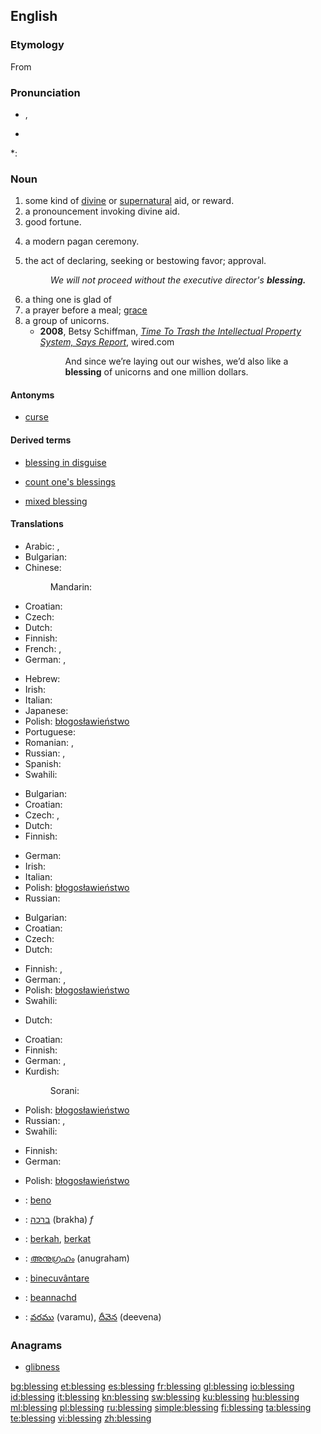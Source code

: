 ==English==

===Etymology===
From {{etyl|ang|en}} {{term|bletsung|lang=ang}}

===Pronunciation===
* {{IPA|/ˈbles.ɪŋ/}}, {{SAMPA|/"bles.IN/}}
* {{audio|en-us-blessing.ogg|Audio (US)}}

*: {{rhymes|ɛsɪŋ}}

===Noun===
{{en-noun}}

# some kind of [[divine]] or [[supernatural]] aid, or reward.
# a pronouncement invoking divine aid.
# good fortune.
# {{context|paganism}} a modern pagan ceremony.
# the act of declaring, seeking or bestowing favor; approval.
#:''We will not proceed without the executive director's '''blessing.'''''
# a thing one is glad of
# a prayer before a meal; [[grace]]
# a group of unicorns.
#* '''2008''', Betsy Schiffman, [http://www.wired.com/epicenter/2008/09/should-we-trash/ ''Time To Trash the Intellectual Property System, Says Report''], wired.com
#*: And since we’re laying out our wishes, we’d also like a '''blessing''' of unicorns and one million dollars.

====Antonyms====
* [[curse]]

====Derived terms====
{{rel-top3|Terms derived from ''blessing''}}
* [[blessing in disguise]]
{{rel-mid3}}
* [[count one's blessings]]
{{rel-mid3}}
* [[mixed blessing]]
{{rel-bottom}}

====Translations====
{{trans-top|Some kind of divine or supernatural aid, or reward}}
* Arabic: {{t-|ar|بركة|f|tr=báraka}}, {{t|ar|نعمة|f|tr=ná3ma}}
* Bulgarian: {{t|bg|благословия|f}}
* Chinese:
*: Mandarin: {{t|cmn|祝福|tr=zhùfú|sc=Hani}}
* Croatian: {{t-|hr|blagoslov|m|alt=blȁgoslōv}}
* Czech: {{t-|cs|požehnání|n}}
* Dutch: {{t+|nl|zegen|f}}
* Finnish: {{t-|fi|siunaus}}
* French: {{t+|fr|bénédiction|f}}, {{t+|fr|grâce|f}}
* German: {{t+|de|Segen|m}}, {{t+|de|Segnung|f}}
{{trans-mid}}
* Hebrew: {{t+|he|ברכה|f|tr=brakha}}
* Irish: {{t-|ga|beannacht|f|xs=Irish}}
* Italian: {{t-|it|benedizione}}
* Japanese: {{t|ja|祝福|tr=しゅくふく, shukufuku}}
* Polish: [[błogosławieństwo]] {{n}}
* Portuguese: {{t+|pt|bênção|f}}
* Romanian: {{t|ro|binecuvântare|f}}, {{t|ro|benedicțiune|f}}
* Russian: {{t+|ru|благословение|n|tr=blagoslovénije}}, {{t+|ru|милость|f|tr=mílost'}}
* Spanish: {{t+|es|bendición|f}}
* Swahili: {{t+|sw|baraka|xs=Swahili}}
{{trans-bottom}}

{{trans-top|pronouncement invoking divine aid}}
* Bulgarian: {{t|bg|благословия|f}}
* Croatian: {{t-|hr|blagoslov|m|alt=blȁgoslōv}}
* Czech: {{t-|cs|požehnání|n}},  {{t|cs|žehnání|n}}
* Dutch: {{t-|nl|zegening|f}}
* Finnish: {{t-|fi|siunaus}}
{{trans-mid}}
* German: {{t+|de|Segnen}}
* Irish: {{t-|ga|beannacht|f|xs=Irish}}
* Italian: {{t-|it|benedizione}}
* Polish: [[błogosławieństwo]] {{n}}
* Russian: {{t+|ru|благословение|n|tr=blagoslovénije}}
{{trans-bottom}}

{{trans-top|Good fortune}}
* Bulgarian: {{t|bg|благодат|m}}
* Croatian: {{t-|hr|blagoslov|m|alt=blȁgoslōv}}
* Czech: {{t-|cs|požehnání|n}}
* Dutch: {{t+|nl|zegen|f}}
{{trans-mid}}
* Finnish: {{t+|fi|onni}}, {{t+|fi|tuuri}}
* German: {{t+|de|Segen|m}}, {{t+|de|Segnung|f}}
* Polish: [[błogosławieństwo]] {{n}}
* Swahili: {{t+|sw|baraka|xs=Swahili}}
{{trans-bottom}}

{{trans-top|(''paganism'') A modern pagan ceremony}}
* Dutch: {{t|nl|zegening|f}}
{{trans-mid}}
{{trans-bottom}}

{{trans-top|act of declaring, seeking or bestowing favor}}
* Croatian: {{t-|hr|blagoslov|m|alt=blȁgoslōv}}
* Finnish: {{t-|fi|siunaus}}
* German: {{t+|de|Segnen|n}}, {{t+|de|Segnung|f}}
* Kurdish:
*: Sorani: {{t|ku|خێر|tr=xêr|sc=ku-Arab}}
{{trans-mid}}
* Polish: [[błogosławieństwo]] {{n}}
* Russian: {{t+|ru|благословение|n|tr=blagoslovénije}}, {{t+|ru|молитва|f|tr=molítva}}
* Swahili: {{t+|sw|baraka|xs=Swahili}}
{{trans-bottom}}

{{trans-top|thing one is glad of}}
* Finnish: {{t|fi|ilonaihe}}
* German: {{t+|de|Segen|m}}
{{trans-mid}}
* Polish: [[błogosławieństwo]] {{n}}
{{trans-bottom}}

{{checktrans-top}}
* {{ttbc|eo}}: [[beno]]
* {{ttbc|he}}: [[ברכה]] (brakha) ''f''
* {{ttbc|id}}: [[berkah]], [[berkat]]
* {{ttbc|ml}}: [[അനുഗ്രഹം]] (anugraham)
{{trans-mid}}
* {{ttbc|ro}}: [[binecuvântare]] {{f}}
* {{ttbc|gd}}: [[beannachd]]
* {{ttbc|te}}: [[వరము]] (varamu), [[దీవెన]] (deevena)
{{trans-bottom}}

===Anagrams===
* [[glibness#English|glibness]]

[[bg:blessing]]
[[et:blessing]]
[[es:blessing]]
[[fr:blessing]]
[[gl:blessing]]
[[io:blessing]]
[[id:blessing]]
[[it:blessing]]
[[kn:blessing]]
[[sw:blessing]]
[[ku:blessing]]
[[hu:blessing]]
[[ml:blessing]]
[[pl:blessing]]
[[ru:blessing]]
[[simple:blessing]]
[[fi:blessing]]
[[ta:blessing]]
[[te:blessing]]
[[vi:blessing]]
[[zh:blessing]]